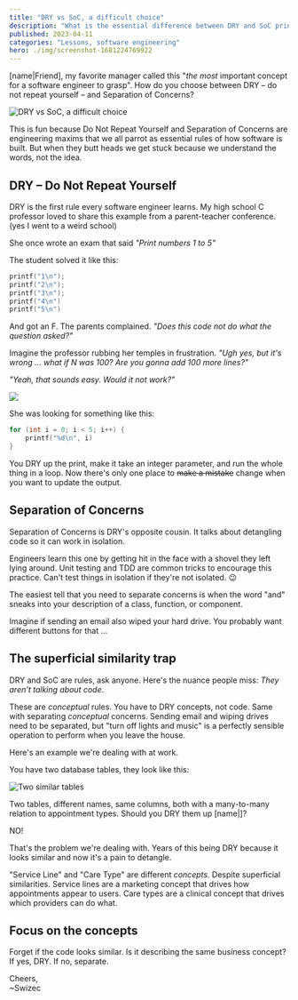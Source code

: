 ```yaml
---
title: "DRY vs SoC, a difficult choice"
description: "What is the essential difference between DRY and SoC principles in software engineering and how do you balance the two"
published: 2023-04-11
categories: "Lessons, software engineering"
hero: ./img/screenshot-1681224769922
---
```


[name|Friend], my favorite manager called this "_the most_ important concept for a software engineer to grasp". How do you choose between DRY – do not repeat yourself – and Separation of Concerns?

![DRY vs SoC, a difficult choice](./img/DRY-vs-SoC-a-difficult-choicecibfi8.png)

This is fun because Do Not Repeat Yourself and Separation of Concerns are engineering maxims that we all parrot as essential rules of how software is built. But when they butt heads we get stuck because we understand the words, not the idea.

## DRY – Do Not Repeat Yourself

DRY is the first rule every software engineer learns. My high school C professor loved to share this example from a parent-teacher conference. (yes I went to a weird school)

She once wrote an exam that said _"Print numbers 1 to 5"_

The student solved it like this:

```c
printf("1\n");
printf("2\n");
printf("3\n");
printf("4\n")
printf("5\n")
```

And got an F. The parents complained. _"Does this code not do what the question asked?"_

Imagine the professor rubbing her temples in frustration. _"Ugh yes, but it's wrong ... what if N was 100? Are you gonna add 100 more lines?"_

_"Yeah, that sounds easy. Would it not work?"_

![](giphy:frustrated)

She was looking for something like this:

```c
for (int i = 0; i < 5; i++) {
	printf("%d\n", i)
}
```

You DRY up the print, make it take an integer parameter, and run the whole thing in a loop. Now there's only one place to ~~make a mistake~~ change when you want to update the output.

## Separation of Concerns

Separation of Concerns is DRY's opposite cousin. It talks about detangling code so it can work in isolation.

Engineers learn this one by getting hit in the face with a shovel they left lying around. Unit testing and TDD are common tricks to encourage this practice. Can't test things in isolation if they're not isolated. 😉

The easiest tell that you need to separate concerns is when the word "and" sneaks into your description of a class, function, or component.

Imagine if sending an email also wiped your hard drive. You probably want different buttons for that ...

## The superficial similarity trap

DRY and SoC are rules, ask anyone. Here's the nuance people miss: _They aren't talking about code_.

These are _conceptual_ rules. You have to DRY concepts, not code. Same with separating _conceptual_ concerns. Sending email and wiping drives need to be separated, but "turn off lights and music" is a perfectly sensible operation to perform when you leave the house.

Here's an example we're dealing with at work.

You have two database tables, they look like this:

![Two similar tables](./img/Two-similar-tablesc0faff.png)

Two tables, different names, same columns, both with a many-to-many relation to appointment types. Should you DRY them up [name|]?

NO!

That's the problem we're dealing with. Years of this being DRY because it looks similar and now it's a pain to detangle.

"Service Line" and "Care Type" are different _concepts_. Despite superficial similarities. Service lines are a marketing concept that drives how appointments appear to users. Care types are a clinical concept that drives which providers can do what.

## Focus on the concepts

Forget if the code looks similar. Is it describing the same business concept? If yes, DRY. If no, separate.

Cheers,<br/>
~Swizec
